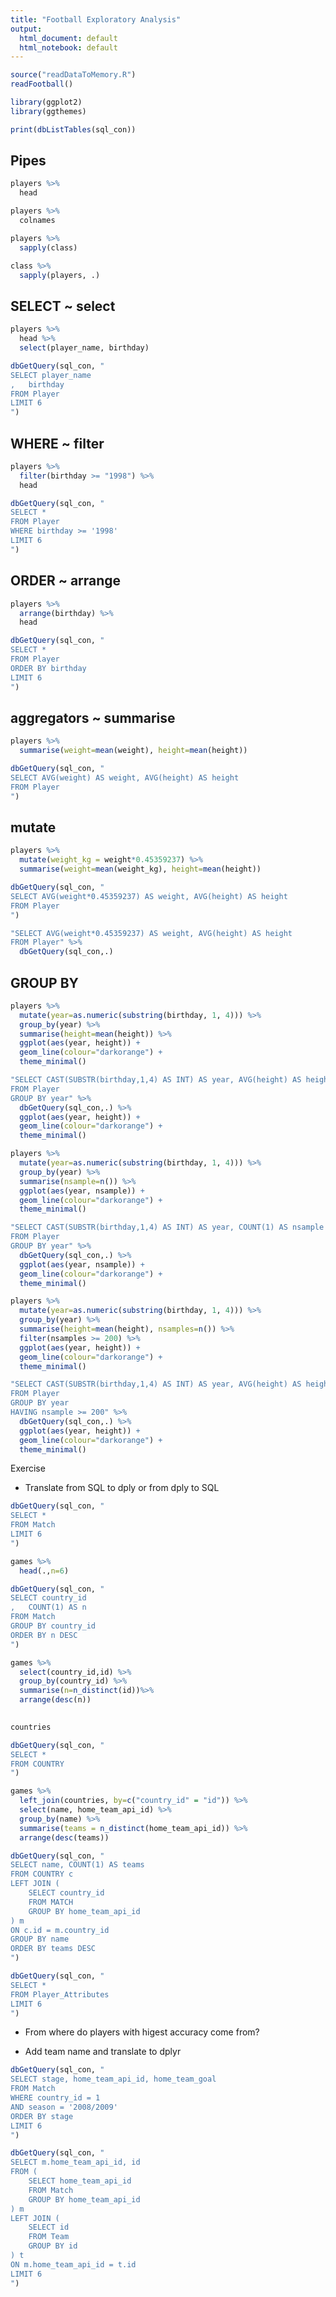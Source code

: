 ```yaml
---
title: "Football Exploratory Analysis"
output:
  html_document: default
  html_notebook: default
---
```


```r
source("readDataToMemory.R")
readFootball()

library(ggplot2)
library(ggthemes)

print(dbListTables(sql_con))
```

## Pipes

```r
players %>%
  head

players %>%
  colnames

players %>%
  sapply(class)

class %>%
  sapply(players, .)
```



## SELECT ~ select

```r
players %>%
  head %>%
  select(player_name, birthday)

dbGetQuery(sql_con, "
SELECT player_name
,   birthday
FROM Player
LIMIT 6
")
```

## WHERE ~ filter

```r
players %>%
  filter(birthday >= "1998") %>%
  head

dbGetQuery(sql_con, "
SELECT *
FROM Player
WHERE birthday >= '1998'
LIMIT 6
")
```

## ORDER ~ arrange

```r
players %>%
  arrange(birthday) %>%
  head

dbGetQuery(sql_con, "
SELECT *
FROM Player
ORDER BY birthday
LIMIT 6
")
```

## aggregators ~ summarise

```r
players %>%
  summarise(weight=mean(weight), height=mean(height))

dbGetQuery(sql_con, "
SELECT AVG(weight) AS weight, AVG(height) AS height
FROM Player
")
```

## mutate

```r
players %>%
  mutate(weight_kg = weight*0.45359237) %>%
  summarise(weight=mean(weight_kg), height=mean(height))

dbGetQuery(sql_con, "
SELECT AVG(weight*0.45359237) AS weight, AVG(height) AS height
FROM Player
")

"SELECT AVG(weight*0.45359237) AS weight, AVG(height) AS height
FROM Player" %>%
  dbGetQuery(sql_con,.)
```

## GROUP BY

```r
players %>%
  mutate(year=as.numeric(substring(birthday, 1, 4))) %>%
  group_by(year) %>%
  summarise(height=mean(height)) %>%
  ggplot(aes(year, height)) +
  geom_line(colour="darkorange") +
  theme_minimal()

"SELECT CAST(SUBSTR(birthday,1,4) AS INT) AS year, AVG(height) AS height
FROM Player
GROUP BY year" %>%
  dbGetQuery(sql_con,.) %>%
  ggplot(aes(year, height)) +
  geom_line(colour="darkorange") +
  theme_minimal()
```

```r
players %>%
  mutate(year=as.numeric(substring(birthday, 1, 4))) %>%
  group_by(year) %>%
  summarise(nsample=n()) %>%
  ggplot(aes(year, nsample)) +
  geom_line(colour="darkorange") +
  theme_minimal()

"SELECT CAST(SUBSTR(birthday,1,4) AS INT) AS year, COUNT(1) AS nsample
FROM Player
GROUP BY year" %>%
  dbGetQuery(sql_con,.) %>%
  ggplot(aes(year, nsample)) +
  geom_line(colour="darkorange") +
  theme_minimal()
```

```r
players %>%
  mutate(year=as.numeric(substring(birthday, 1, 4))) %>%
  group_by(year) %>%
  summarise(height=mean(height), nsamples=n()) %>%
  filter(nsamples >= 200) %>%
  ggplot(aes(year, height)) +
  geom_line(colour="darkorange") +
  theme_minimal()

"SELECT CAST(SUBSTR(birthday,1,4) AS INT) AS year, AVG(height) AS height, COUNT(1) AS nsample
FROM Player
GROUP BY year
HAVING nsample >= 200" %>%
  dbGetQuery(sql_con,.) %>%
  ggplot(aes(year, height)) +
  geom_line(colour="darkorange") +
  theme_minimal()
```

Exercise

* Translate from SQL to dply or from dply to SQL
```r
dbGetQuery(sql_con, "
SELECT *
FROM Match
LIMIT 6
")

games %>%
  head(.,n=6)
```

```r
dbGetQuery(sql_con, "
SELECT country_id
,   COUNT(1) AS n
FROM Match
GROUP BY country_id
ORDER BY n DESC
")

games %>%
  select(country_id,id) %>%
  group_by(country_id) %>%
  summarise(n=n_distinct(id))%>%
  arrange(desc(n))
  
```

```r
countries

dbGetQuery(sql_con, "
SELECT *
FROM COUNTRY
")
```


```r
games %>%
  left_join(countries, by=c("country_id" = "id")) %>%
  select(name, home_team_api_id) %>%
  group_by(name) %>%
  summarise(teams = n_distinct(home_team_api_id)) %>%
  arrange(desc(teams))

dbGetQuery(sql_con, "
SELECT name, COUNT(1) AS teams
FROM COUNTRY c
LEFT JOIN (
    SELECT country_id
    FROM MATCH
    GROUP BY home_team_api_id
) m
ON c.id = m.country_id
GROUP BY name
ORDER BY teams DESC
")
```

```r
dbGetQuery(sql_con, "
SELECT *
FROM Player_Attributes
LIMIT 6
")
```

* From where do players with higest accuracy come from?

* Add team name and translate to dplyr

```r
dbGetQuery(sql_con, "
SELECT stage, home_team_api_id, home_team_goal
FROM Match
WHERE country_id = 1
AND season = '2008/2009'
ORDER BY stage
LIMIT 6
")

dbGetQuery(sql_con, "
SELECT m.home_team_api_id, id
FROM (
    SELECT home_team_api_id
    FROM Match
    GROUP BY home_team_api_id
) m
LEFT JOIN (
    SELECT id
    FROM Team
    GROUP BY id
) t
ON m.home_team_api_id = t.id
LIMIT 6
")
```
